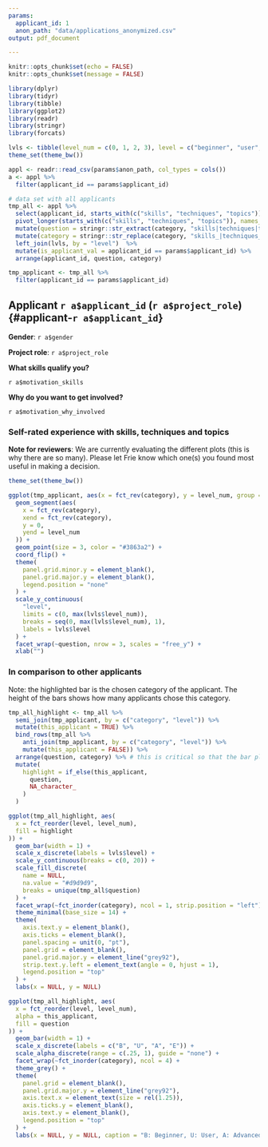 ```yaml
---
params:
  applicant_id: 1
  anon_path: "data/applications_anonymized.csv"
output: pdf_document

---
```

<!-- THIS FILE IS NOT SUPPOSED TO BE KNITTED BY HAND
    INSTEAD IT IS KNIT AUTOMATICALLY 
    BY THE APPLICATIONS_REPORT.RMD FILE FOR EACH APPLICANT.
    YOU CAN EDIT THIS FILE IF YOU WANT TO CHANGE THE INFORMATION DISPLAYED FOR EACH APPLICANT
-->
```r
knitr::opts_chunk$set(echo = FALSE)
knitr::opts_chunk$set(message = FALSE)

library(dplyr)
library(tidyr)
library(tibble)
library(ggplot2)
library(readr)
library(stringr)
library(forcats)

lvls <- tibble(level_num = c(0, 1, 2, 3), level = c("beginner", "user", "advanced", "expert"))
theme_set(theme_bw())
```

```r
appl <- readr::read_csv(params$anon_path, col_types = cols())
a <- appl %>% 
  filter(applicant_id == params$applicant_id)
```

```r
# data set with all applicants
tmp_all <- appl %>% 
  select(applicant_id, starts_with(c("skills", "techniques", "topics"))) %>% 
  pivot_longer(starts_with(c("skills", "techniques", "topics")), names_to = "category", values_to = "level") %>% 
  mutate(question = stringr::str_extract(category, "skills|techniques|topics")) %>% 
  mutate(category = stringr::str_replace(category, "skills_|techniques_|topics_", "")) %>% 
  left_join(lvls, by = "level")  %>% 
  mutate(is_applicant_val = applicant_id == params$applicant_id) %>% 
  arrange(applicant_id, question, category)

tmp_applicant <- tmp_all %>% 
  filter(applicant_id == params$applicant_id)
```

## Applicant `r a$applicant_id` (`r a$project_role`) {#applicant-`r a$applicant_id`}
**Gender**: `r a$gender`

**Project role**: `r a$project_role`

**What skills qualify you?**

`r a$motivation_skills`

**Why do you want to get involved?**

`r a$motivation_why_involved`

### Self-rated experience with skills, techniques and topics 
**Note for reviewers**: We are currently evaluating the different plots (this is why there are so many). Please let Frie know which one(s) you found most useful in making a decision. 

```r
theme_set(theme_bw())

ggplot(tmp_applicant, aes(x = fct_rev(category), y = level_num, group = question)) +
  geom_segment(aes(
    x = fct_rev(category),
    xend = fct_rev(category),
    y = 0,
    yend = level_num
  )) +
  geom_point(size = 3, color = "#3863a2") +
  coord_flip() +
  theme(
    panel.grid.minor.y = element_blank(),
    panel.grid.major.y = element_blank(),
    legend.position = "none"
  ) +
  scale_y_continuous(
    "level",
    limits = c(0, max(lvls$level_num)),
    breaks = seq(0, max(lvls$level_num), 1),
    labels = lvls$level
  ) +
  facet_wrap(~question, nrow = 3, scales = "free_y") +
  xlab("")
```

### In comparison to other applicants
Note: the highlighted bar is the chosen category of the applicant. The height of the bars shows how many applicants chose this category.

```r
tmp_all_highlight <- tmp_all %>%
  semi_join(tmp_applicant, by = c("category", "level")) %>%
  mutate(this_applicant = TRUE) %>%
  bind_rows(tmp_all %>%
    anti_join(tmp_applicant, by = c("category", "level")) %>%
    mutate(this_applicant = FALSE)) %>%
  arrange(question, category) %>% # this is critical so that the bar plots are correctly ordered (through fct_inorder)
  mutate(
    highlight = if_else(this_applicant,
      question,
      NA_character_
    )
  )

ggplot(tmp_all_highlight, aes(
  x = fct_reorder(level, level_num),
  fill = highlight
)) +
  geom_bar(width = 1) +
  scale_x_discrete(labels = lvls$level) +
  scale_y_continuous(breaks = c(0, 20)) +
  scale_fill_discrete(
    name = NULL,
    na.value = "#d9d9d9",
    breaks = unique(tmp_all$question)
  ) +
  facet_wrap(~fct_inorder(category), ncol = 1, strip.position = "left") +
  theme_minimal(base_size = 14) +
  theme(
    axis.text.y = element_blank(),
    axis.ticks = element_blank(),
    panel.spacing = unit(0, "pt"),
    panel.grid = element_blank(),
    panel.grid.major.y = element_line("grey92"),
    strip.text.y.left = element_text(angle = 0, hjust = 1),
    legend.position = "top"
  ) +
  labs(x = NULL, y = NULL)
```

```r
ggplot(tmp_all_highlight, aes(
  x = fct_reorder(level, level_num),
  alpha = this_applicant,
  fill = question
)) +
  geom_bar(width = 1) +
  scale_x_discrete(labels = c("B", "U", "A", "E")) +
  scale_alpha_discrete(range = c(.25, 1), guide = "none") +
  facet_wrap(~fct_inorder(category), ncol = 4) +
  theme_grey() +
  theme(
    panel.grid = element_blank(),
    panel.grid.major.y = element_line("grey92"),
    axis.text.x = element_text(size = rel(1.25)),
    axis.ticks.y = element_blank(),
    axis.text.y = element_blank(),
    legend.position = "top"
  ) +
  labs(x = NULL, y = NULL, caption = "B: Beginner, U: User, A: Advanced, E: Expert")
```
